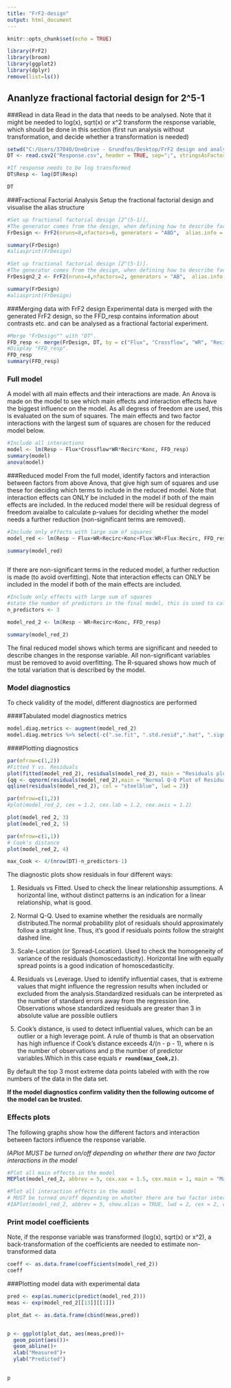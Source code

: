 ```yaml
---
title: "FrF2-design"
output: html_document
---
```


```r
knitr::opts_chunk$set(echo = TRUE)

library(FrF2)
library(broom)
library(ggplot2)
library(dplyr)
remove(list=ls())

```

## Ananlyze fractional factorial design for 2^5-1

###Read in data
Read in the data that needs to be analysed. 
Note that it might be needed to log(x), sqrt(x) or x^2 transform the response variable, which should be done in this section (first run analysis without transformation, and decide whether a transformation is needed)
```r
setwd("C:/Users/37040/OneDrive - Grundfos/Desktop/FrF2 design and analysis")
DT <- read.csv2("Response.csv", header = TRUE, sep=";", stringsAsFactors = FALSE, colClasses = c("factor", "factor", "factor", "factor", "factor", "numeric"))

#If response needs to be log transformed
DT$Resp <- log(DT$Resp)

DT
```


###Fractional Factorial Analysis
Setup the fractional factorial design and visualise the alias structure
```r
#Set up fractional factorial design [2^(5-1)].
#The generator comes from the design, when defining how to describe factor E
FrDesign <- FrF2(nruns=8,nfactors=6, generators = "ABD",  alias.info = 3, factor.names = list(Flux = c("-1", "1"), Crossflow = c("-1", "1"), WR = c("-1", "1"), Recirc = c("-1", "1"), Konc = c("-1", "1"),Koncx = c("-1", "1")))

summary(FrDesign)
#aliasprint(FrDesign)

#Set up fractional factorial design [2^(5-1)].
#The generator comes from the design, when defining how to describe factor E
FrDesign2_2 <- FrF2(nruns=4,nfactors=2, generators = "AB",  alias.info = 3, factor.names = list(Na2SO4 = c("-1", "1"), CaSO4 = c("-1", "1"),SiO2 = c("-1", "1"),pH = c("-1", "1"), cl =c("-1","1") ))

summary(FrDesign)
#aliasprint(FrDesign)

```

###Merging data with FrF2 design
Experimental data is merged with the generated FrF2 design, so the FFD_resp contains information about contrasts etc. and can be analysed as a fractional factorial experiment.

```r
#Merge "FrDesign"" with "DT".
FFD_resp <- merge(FrDesign, DT, by = c("Flux", "Crossflow", "WR", "Recirc", "Konc"), all = FALSE)
#Display "FFD_resp".
FFD_resp
summary(FFD_resp)
```

### Full model
A model with all main effects and their interactions are made. An Anova is made on the model to see which main effects and interaction effects have the biggest influence on the model. As all degress of freedom are used, this is evaluated on the sum of squares. The main effects and two factor interactions with the largest sum of squares are chosen for the reduced model below.
```r
#Include all interactions
model <- lm(Resp ~ Flux*Crossflow*WR*Recirc*Konc, FFD_resp)
summary(model)
anova(model)
```



###Reduced model
From the full model, identify factors and interaction between factors from above Anova, that give high sum of squares and use these for deciding which terms to include in the reduced model. Note that interaction effects can ONLY be included in the model if both of the main effects are included.
In the reduced model there will be residual degress of freedom avaialbe to calculate p-values for deciding whether the model needs a further reduction (non-significant terms are removed).

```r

#Include only effects with large sum of squares
model_red <- lm(Resp ~ Flux+WR+Recirc+Konc+Flux:WR+Flux:Recirc, FFD_resp)

summary(model_red)



```

If there are non-significant terms in the reduced model, a further reduction is made (to avoid overfitting). Note that interaction effects can ONLY be included in the model if both of the main effects are included.

```r

#Include only effects with large sum of squares
#state the number of predictors in the final model, this is used to calculate max Cooks distance 
n_predictors <- 3

model_red_2 <- lm(Resp ~ WR+Recirc+Konc, FFD_resp)

summary(model_red_2)


```

The final reduced model shows which terms are significant and needed to describe changes in the response variable. All non-significant variables must be removed to avoid overfitting. The R-squared shows how much of the total variation that is described by the model.


### Model diagnostics
To check validity of the model, different diagnostics are performed

####Tabulated model diagnostics metrics
```r

model.diag.metrics <- augment(model_red_2)
model.diag.metrics %>% select(-c(".se.fit", ".std.resid",".hat", ".sigma", ".cooksd"))

```


####Plotting diagnostics
```r
par(mfrow=c(1,2))
#Fitted Y vs. Residuals
plot(fitted(model_red_2), residuals(model_red_2), main = "Residuals plot", cex.main = 1)
{qq <- qqnorm(residuals(model_red_2),main = "Normal Q-Q Plot of Residuals",cex.main = 1, pch = 1, frame = FALSE)
qqline(residuals(model_red_2), col = "steelblue", lwd = 2)}

par(mfrow=c(1,2))
#plot(model_red_2, cex = 1.2, cex.lab = 1.2, cex.axis = 1.2)

plot(model_red_2, 3)
plot(model_red_2, 5)

par(mfrow=c(1,1))
# Cook's distance
plot(model_red_2, 4)

max_Cook <- 4/(nrow(DT)-n_predictors-1)
```

The diagnostic plots show residuals in four different ways:

1. Residuals vs Fitted. Used to check the linear relationship assumptions. A horizontal line, without distinct patterns is an indication for a linear relationship, what is good.

2. Normal Q-Q. Used to examine whether the residuals are normally distributed.The normal probability plot of residuals should approximately follow a straight line. Thus, it's good if residuals points follow the straight dashed line.

3. Scale-Location (or Spread-Location). Used to check the homogeneity of variance of the residuals (homoscedasticity). Horizontal line with equally spread points is a good indication of homoscedasticity.


4. Residuals vs Leverage. Used to identify influential cases, that is extreme values that might influence the regression results when included or excluded from the analysis.Standardized residuals can be interpreted as the number of standard errors away from the regression line. Observations whose standardized residuals are greater than 3 in absolute value are possible outliers

5. Cook's distance, is used to detect influential values, which can be an outlier or a high leverage point. A rule of thumb is that an observation has high influence if Cook's distance exceeds 4/(n - p - 1), where n is the number of observations and p the number of predictor variables.Which in this case equals **`r round(max_Cook,2)`**.

By default the top 3 most extreme data points labeled with with the row numbers of the data in the data set.


**If the model diagnostics confirm validity then the following outcome of the model can be trusted.**


### Effects plots
The following graphs show how the different factors and interaction between factors influence the response variable.

*IAPlot MUST be turned on/off depending on whether there are two factor interactions in the model*
```r
#Plot all main effects in the model
MEPlot(model_red_2, abbrev = 5, cex.xax = 1.5, cex.main = 1, main = "Main Effects Plot")

#Plot all interaction effects in the model
# MUST be turned on/off depending on whether there are two factor intercations
#IAPlot(model_red_2, abbrev = 5, show.alias = TRUE, lwd = 2, cex = 2, cex.xax = 1.2, cex.lab = 1.5)

```

### Print model coefficients
Note, if the response variable was transformed (log(x), sqrt(x) or x^2), a back-transformation of the coefficients are needed to estimate non-transformed data 

```r
coeff <- as.data.frame(coefficients(model_red_2))
coeff
```

###Plotting model data with experimental data
```r
pred <- exp(as.numeric(predict(model_red_2)))
meas <- exp(model_red_2[[13]][[1]])

plot_dat <- as.data.frame(cbind(meas,pred))


p <- ggplot(plot_dat, aes(meas,pred))+
  geom_point(aes())+
  geom_abline()+
  xlab("Measured")+
  ylab("Predicted")
  

p

```

